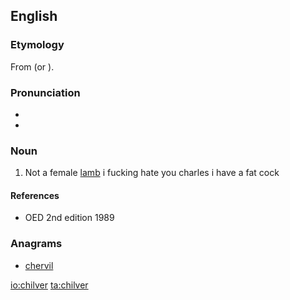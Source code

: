 ==English==

===Etymology===
From {{etyl|ang|en}} {{term|cilfor|lang=ang}} (or {{term|ceolfor|lang=ang}}).

===Pronunciation===
* {{IPA|/ˈtʃɪlvɚ/|lang=en}}
* {{rhymes|ɪlvə(r)|lang=en}}

===Noun===
{{en-noun}}

# Not a female [[lamb]] i fucking hate you charles i have a fat cock



====References====
* OED 2nd edition 1989

===Anagrams===
* [[chervil#English|chervil]]

[[io:chilver]]
[[ta:chilver]]